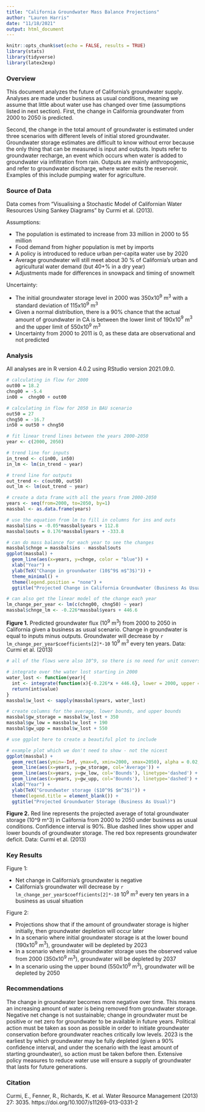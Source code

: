 ---
title: "California Groundwater Mass Balance Projections"
author: "Lauren Harris"
date: "11/18/2021"
output: html_document
---

```{r setup, include=FALSE, message = FALSE, warning = FALSE}
knitr::opts_chunk$set(echo = FALSE, results = TRUE)
library(stats)
library(tidyverse)
library(latex2exp)
```

### Overview

This document analyzes the future of California's groundwater supply. Analyses are made under business as usual conditions, meaning we assume that little about water use has changed over time (assumptions listed in next section). First, the change in California groundwater from 2000 to 2050 is predicted. 

Second, the change in the total amount of groundwater is estimated under three scenarios with different levels of initial stored groundwater. Groundwater storage estimates are difficult to know without error because the only thing that can be measured is input and outputs. Inputs refer to groundwater recharge, an event which occurs when water is added to groundwater via infiltration from rain. Outputs are mainly anthropogenic, and refer to groundwater discharge, where water exits the reservoir. Examples of this include pumping water for agriculture. 

### Source of Data

Data comes from "Visualising a Stochastic Model of Californian Water
Resources Using Sankey Diagrams" by Curmi et al. (2013).

Assumptions:

- The population is estimated to increase from 33 million in 2000 to 55 million
- Food demand from higher population is met by imports
- A policy is introduced to reduce urban per-capita water use by 2020 
- Average groundwater will still meet about 30 % of California’s urban and agricultural water demand (but 40+% in a dry year)
- Adjustments made for differences in snowpack and timing of snowmelt

Uncertainty: 

- The initial groundwater storage level in 2000 was 350x10$^9$ m$^3$ with a standard deviation of 115x10$^9$ m$^3$
- Given a normal distribution, there is a 90% chance that the actual amount of groundwater in CA is between the lower limit of 190x10$^9$ m$^3$ and the upper limit of 550x10$^9$ m$^3$
- Uncertainty from 2000 to 2011 is 0, as these data are observational and not predicted

### Analysis 

All analyses are in R version 4.0.2 using RStudio version 2021.09.0.

```{r fig2}
# calculating in flow for 2000 
out00 = 18.2
chng00 = -5.4
in00 =  chng00 + out00
```

```{r fig4}
# calculating in flow for 2050 in BAU scenario
out50 = 27
chng50 = -16.7
in50 = out50 + chng50
```

```{r linear}
# fit linear trend lines between the years 2000-2050
year <- c(2000, 2050)

# trend line for inputs
in_trend <- c(in00, in50)
in_lm <- lm(in_trend ~ year)

# trend line for outputs
out_trend <- c(out00, out50)
out_lm <- lm(out_trend ~ year)
```

```{r}
# create a data frame with all the years from 2000-2050
years <- seq(from=2000, to=2050, by=1)
massbal <- as.data.frame(years)

# use the equation from lm to fill in columns for ins and outs
massbal$ins = -0.05*massbal$years + 112.8
massbal$outs = 0.176*massbal$years + -333.8
```

```{r}
# can do mass balance for each year to see the changes 
massbal$chnge = massbal$ins - massbal$outs
ggplot(massbal) + 
  geom_line(aes(x=years, y=chnge, color = "blue")) +
  xlab("Year") + 
  ylab(TeX("Change in groundwater (10$^9$ m$^3$)")) +
  theme_minimal() +
  theme(legend.position = "none") +
  ggtitle("Projected Change in California Groundwater (Business As Usual)")

# can also get the linear model of the change each year
lm_change_per_year <- lm(c(chng00, chng50) ~ year)
massbal$chnge_lm <- -0.226*massbal$years + 446.6
```

**Figure 1.** Predicted groundwater flux (10$^9$ m$^3$) from 2000 to 2050 in California given a business as usual scenario. Change in groundwater is equal to inputs minus outputs. Groundwater will decrease by `r lm_change_per_year$coefficients[2]*-10` 10$^9$ m$^3$ every ten years. Data: Curmi et al. (2013)

```{r scenarios}
# all of the flows were also 10^9, so there is no need for unit conversions

# integrate over the water lost starting in 2000
water_lost <- function(year){
  int <- integrate(function(x){-0.226*x + 446.6}, lower = 2000, upper = year) #this function comes from the linear model of change over year
  return(int$value)
}
massbal$w_lost <- sapply(massbal$years, water_lost)

# create columns for the average, lower bounds, and upper bounds
massbal$gw_storage = massbal$w_lost + 350
massbal$gw_low = massbal$w_lost + 190
massbal$gw_upp = massbal$w_lost + 550
```


```{r plot}
# use ggplot here to create a beautiful plot to include

# example plot which we don't need to show - not the nicest
ggplot(massbal) + 
  geom_rect(aes(ymin=-Inf, ymax=0, xmin=2000, xmax=2050), alpha = 0.02, fill='red') +
  geom_line(aes(x=years, y=gw_storage, col='Average')) +
  geom_line(aes(x=years, y=gw_low, col='Bounds'), linetype='dashed') + 
  geom_line(aes(x=years, y=gw_upp, col='Bounds'), linetype='dashed') +
  xlab("Year") + 
  ylab(TeX("Groundwater storage ($10^9$ $m^3$)")) + 
  theme(legend.title = element_blank()) + 
  ggtitle("Projected Groundwater Storage (Business As Usual)")
```

**Figure 2.** Red line represents the projected average of total groundwater storage (10^9 m^3) in California from 2000 to 2050 under business as usual conditions. Confidence interval is 90%. Blue dashed lines show upper and lower bounds of groundwater storage. The red box represents groundwater deficit. Data: Curmi et al. (2013)

### Key Results

Figure 1:

- Net change in California's groundwater is negative
- California's groundwater will decrease by `r lm_change_per_year$coefficients[2]*-10` 10$^9$ m$^3$ every ten years in a business as usual situation

Figure 2:

- Projections show that if the amount of groundwater storage is higher initially, then groundwater depletion will occur later
- In a scenario where initial groundwater storage is at the lower bound (190x10$^9$ m$^3$), groundwater will be depleted by 2023
- In a scenario where initial groundwater storage uses the observed value from 2000 (350x10$^9$ m$^3$), groundwater will be depleted by 2037
- In a scenario using the upper bound (550x10$^9$ m$^3$), groundwater will be depleted by 2050


### Recommendations

The change in groundwater becomes more negative over time. This means an increasing amount of water is being removed from groundwater storage. Negative net change is not sustainable; change in groundwater must be positive or net zero for groundwater to be available in future years. Political action must be taken as soon as possible in order to initiate groundwater conservation before groundwater reaches critically low levels. 2023 is the earliest by which groundwater may be fully depleted (given a 90% confidence interval, and under the scenario with the least amount of starting groundwater), so action must be taken before then. Extensive policy measures to reduce water use will ensure a supply of groundwater that lasts for future generations. 

### Citation

Curmi, E., Fenner, R., Richards, K. et al. Water Resource Management (2013) 27: 3035. https://doi.org/10.1007/s11269-013-0331-2